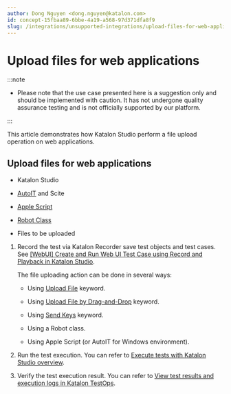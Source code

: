 ```yaml
---
author: Dong Nguyen <dong.nguyen@katalon.com>
id: concept-15fbaa89-6bbe-4a19-a568-97d371dfa8f9
slug: /integrations/unsupported-integrations/upload-files-for-web-applications
---
```


# Upload files for web applications


:::note

-   Please note that the use case presented here is a suggestion only and should be implemented with caution. It has not undergone quality assurance testing and is not officially supported by our platform.


:::

This article demonstrates how Katalon Studio perform a file upload operation on web applications.

## Upload files for web applications

-   Katalon Studio

-   [AutoIT](https://www.autoitscript.com/site/autoit/downloads/) and Scite
-   [Apple Script](https://developer.apple.com/library/archive/documentation/AppleScript/Conceptual/AppleScriptLangGuide/conceptual/ASLR_script_objects.html#//apple_ref/doc/uid/TP40000983-CH207-BAJJCIAA)

-   [Robot Class](https://docs.oracle.com/javase/7/docs/api/java/awt/Robot.html)

-   Files to be uploaded


1.  Record the test via Katalon Recorder save test objects and test cases. See [\[WebUI\] Create and Run Web UI Test Case using Record and Playback in Katalon Studio](/get-started/sample-projects/webui/webui-create-and-run-web-ui-test-case-using-record-and-playback-in-katalon-studio).

    The file uploading action can be done in several ways:

    -   Using [Upload File](/create-tests/keywords/keyword-description-in-katalon-studio/web-ui-keywords/webui-upload-file) keyword.

    -   Using [Upload File by Drag-and-Drop](/create-tests/keywords/keyword-description-in-katalon-studio/web-ui-keywords/webui-upload-file-by-drag-and-drop) keyword.

    -   Using [Send Keys](/create-tests/keywords/keyword-description-in-katalon-studio/web-ui-keywords/webui-send-keys) keyword.

    -   Using a Robot class.

    -   Using Apple Script \(or AutoIT for Windows environment\).

2.  Run the test execution. You can refer to [Execute tests with Katalon Studio overview](/execute/execute-tests-with-katalon-studio/execute-tests-with-katalon-studio-overview).

3.  Verify the test execution result. You can refer to [View test results and execution logs in Katalon TestOps](/analyze/reports/view-test-reports/view-test-reports-in-katalon-testops/view-test-run-results/view-test-results-and-execution-logs-in-katalon-testops/view-test-results-and-execution-logs-in-katalon-testops).